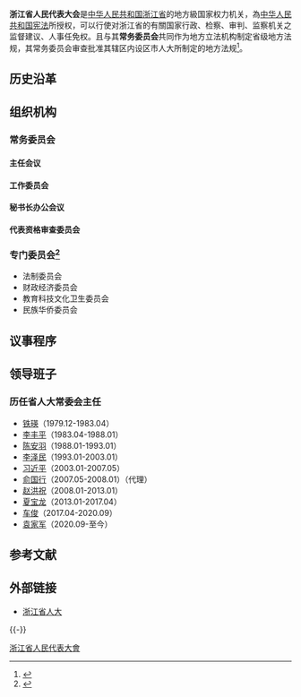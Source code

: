 {{redirect|浙江人大|浙江省人民代表大会常务委员会办公厅出版的期刊|浙江人大 (期刊)}}
{{Infobox PRCG
|机构名称=浙江省人民代表大会
|标志1=National Emblem of the People's Republic of China.svg
|标志1说明=[[印章|印章]]中央刊[[中华人民共和国国徽|国徽]]。
|人员名称=代表
|人员链接=
|届数=十三
|任期始=2018年1月
|任期终=2023年
|职位1=常委会主任
|人员1=[[袁家军|袁家军]]
|职位2=常委会副主任
|人员2=[[梁黎明|梁黎明]]、[[姒健敏|姒健敏]]、[[李卫宁|李卫宁]]、[[李学忠|李学忠]]、[[赵光君|赵光君]]、[[史济锡|史济锡]]、[[熊建平|熊建平]]
|人数2=7
|职位3=常委会秘书长
|人员3=[[鲁俊_(1968年)|鲁俊]]
|时期2=????-????
|机构2='''浙江省人民代表大会'''
|授权法源=[[中华人民共和国宪法|中华人民共和国宪法]]
|组织法规=[[s:中华人民共和国地方各级人民代表大会和地方各级人民政府组织法|中华人民共和国地方各级人民代表大会和地方各级人民政府组织法]]
|常设机构=[[浙江省人民代表大会常务委员会|浙江省人民代表大会常务委员会]]
|行政级别=正省级
|地址1=[[杭州市|杭州市]][[西湖区_(杭州市)|西湖区]]省府路8号一号楼
|邮编1=310007
|网站=中国·浙江人大
|网址=http://www.zjrd.gov.cn/
|image1=
|caption1=
}}

'''浙江省人民代表大会'''是[[中华人民共和国|中华人民共和国]][[浙江省|浙江省]]的地方級国家权力机关，為[[中华人民共和国宪法|中华人民共和国宪法]]所授权，可以行使对浙江省的有關国家行政、检察、审判、监察机关之监督建议、人事任免权。且与其'''常务委员会'''共同作为地方立法机构制定省级地方法规，其常务委员会审查批准其辖区内设区市人大所制定的地方法规<ref>{{Cite web|title=中国浙江人大|url=http://www.zjrd.gov.cn/rdgl/|accessdate=2019-07-08|work=www.zjrd.gov.cn|archive-date=2021-01-13|archive-url=https://web.archive.org/web/20210113040937/http://www.zjrd.gov.cn/rdgl/|dead-url=no}}</ref>。

== 历史沿革 ==

== 组织机构 ==

=== 常务委员会 ===

==== 主任会议 ====

==== 工作委员会 ====

==== 秘书长办公会议 ====

==== 代表资格审查委员会 ====

=== 专门委员会<ref>{{Cite web|title=中国浙江人大|url=http://www.zjrd.gov.cn/rdgl/gzzd/201412/t20141223_68041.html|accessdate=2019-07-08|work=www.zjrd.gov.cn|archive-date=2020-12-12|archive-url=https://web.archive.org/web/20201212094823/http://www.zjrd.gov.cn/rdgl/gzzd/201412/t20141223_68041.html|dead-url=no}}</ref>===

* 法制委员会
* 财政经济委员会
* 教育科技文化卫生委员会
* 民族华侨委员会

== 议事程序 ==

== 领导班子 ==

=== 历任省人大常委会主任 ===
* [[铁瑛|铁瑛]]（1979.12-1983.04）
* [[李丰平|李丰平]]（1983.04-1988.01）
* [[陈安羽|陈安羽]]（1988.01-1993.01）
* [[李泽民_(1934年)|李泽民]]（1993.01-2003.01）
* [[习近平|习近平]]（2003.01-2007.05）
* [[俞国行|俞国行]]（2007.05-2008.01）（代理）
* [[赵洪祝|赵洪祝]]（2008.01-2013.01）
* [[夏宝龙|夏宝龙]]（2013.01-2017.04）
* [[车俊|车俊]]（2017.04-2020.09）
* [[袁家军|袁家军]]（2020.09-至今）

== 参考文献 ==
{{Reflist}}

== 外部链接 ==
* [http://www.zjrd.gov.cn/ 浙江省人大] {{Wayback|url=http://www.zjrd.gov.cn/ |date=20210225083055 }}

{{-}}
{{国家机关|浙江省|level=高级}}
{{中华人民共和国各省级行政区|立法机关}}

[[Category:浙江省人民代表大會|]]